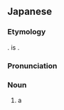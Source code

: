 ==Japanese==
{{DEFAULTSORT:こまふあざらし'}}
{{ja-kanjitab|ご|ま|ふ|yomi=irr}}
{{wikipedia|lang=ja|ゴマフアザラシ}}

===Etymology===
{{com|ja|胡麻斑|海豹|tr1=gomafu|tr2=azarashi|t1=[[black]] [[speckle]]|t2=[[earless seal]]}}. {{m|ja|海豹}} is {{juku|sort=こまふあざらし'}}.

===Pronunciation===
{{ja-pron|ごまふ あざらし|y=i|acc=5}}

===Noun===
{{ja-noun|ごまふ あざらし|ゴマフ アザラシ}}

# a {{w|spotted seal}}

{{C|ja|Seals}}